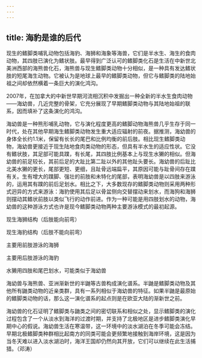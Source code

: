 ```yaml
---
---
---
```

title: 海豹是谁的后代
---




现生的鳍脚类哺乳动物包括海豹、海狮和海象等海兽，它们是半水生、海生的食肉动物，其四肢已演化为鳍状肢。最早得到广泛认可的鳍脚类化石是生活在中新世北美洲西部的海熊兽化石，海熊兽与现生鳍脚类动物十分相似，是一种具有发达鳍状肢的短尾海生动物。它被认为是地球上最早的鳍脚类动物，但它与鳍脚类的陆地始祖之间却依然横着一条巨大的演化鸿沟。

2007年，在加拿大的中新世早期河流相沉积中发掘出一种全新的半水生食肉动物——海幼兽，几近完整的骨架，它充分展现了早期鳍脚类动物与其陆地始祖的联系，因而填补了这条演化的鸿沟。

海幼兽是一种熊形哺乳动物，它与演化程度更高的鳍脚动物海熊兽几乎生存于同一时代，处在其他早期海生鳍脚类动物发生重大适应辐射的前夜。据推测，海幼兽的身体全长约1.1米，保留有长长的尾巴和比例均衡的前后肢。相比现生鳍脚类动物，海幼兽更接近于现生陆地食肉类动物的形态，但具有半水生的适应性状。它没有鳍状肢，其足部可能具蹼，有长尾，其四肢比例基本上与现生水獭的相似。但海幼兽的前足较长，其前后足的大趾比第二趾以外的其他趾头要长。海幼兽的后趾比北美水獭的更长，尾部更短、更细，且趾骨远端扁平，其原因可能与趾骨间存在蹼有关。生有增大的蹼脚、强壮的前肢和未特化的尾部，表明海幼兽是以四肢来游泳的，运用其有蹼的前后足划水。相比之下，大多数现存的鳍脚类动物则采用两种形式迥异的方式来游泳：海豹使用其后足以骨盆侧向交替摆动来划水，而海狗和海狮则摆动其鳍状前肢以类似飞行的动作前进。作为一种可能是用四肢划水的动物，海幼兽的这种游泳方式也许是现今鳍脚类动物两种主要游泳模式的最初起源。

现生海狮结构（后肢能向前弯）



现生海豹结构（后肢不能向前弯）



主要用前肢游泳的海狮



主要用后肢游泳的海豹



水獭用四肢和尾巴划水，可能类似于海幼兽



海幼兽与海熊兽、亚洲渐新世的半鼬等古兽构成演化谱系。半鼬是鳍脚类动物及其他所有鼬类动物的近亲类群，具有一系列相似于海幼兽的特征。如果半鼬是最原始的鳍脚类动物的话，那么这一演化谱系的起点则是在欧亚大陆的渐新世之前。

海幼兽的化石证明了鳍脚类与鼬类之间的密切联系和相似之处，显示鳍脚类的演化过程包含了一个从淡水到海洋的过渡时期，并支持了北极地区是进步鳍脚类演化早期中心的假说。海幼兽生活在寒温带，这一环境中的淡水湖泊在冬季可能会冻结。早期北极鳍脚类种群相比起南方的同类可能会更频繁地接触到海岸环境，这是因为当冬天难以进入淡水湖泊时，海洋王国却仍然向其开放，它们可以继续在此生活捕猎。（邓涛）